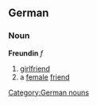 ==German==
===Noun===
'''Freundin''' ''f''
# [[girlfriend]]
# a [[female]] [[friend]]

[[Category:German nouns]]